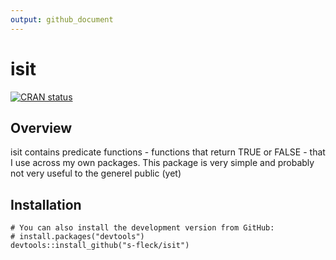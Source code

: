 ```yaml
---
output: github_document
---
```


# isit

[![CRAN status](http://www.r-pkg.org/badges/version/isit)](https://cran.r-project.org/package=isit)

## Overview

isit contains predicate functions - functions that return TRUE or FALSE -
that I use across my own packages. This package is very simple and probably
not very useful to the generel public (yet)


## Installation

```
# You can also install the development version from GitHub:
# install.packages("devtools")
devtools::install_github("s-fleck/isit")
```